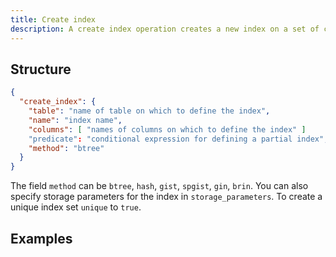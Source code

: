 ```yaml
---
title: Create index
description: A create index operation creates a new index on a set of columns.
---
```


## Structure

```json
{
  "create_index": {
    "table": "name of table on which to define the index",
    "name": "index name",
    "columns": [ "names of columns on which to define the index" ]
    "predicate": "conditional expression for defining a partial index",
    "method": "btree"
  }
}
```

The field `method` can be `btree`, `hash`, `gist`, `spgist`, `gin`, `brin`.
You can also specify storage parameters for the index in `storage_parameters`.
To create a unique index set `unique` to `true`.

## Examples

<ExampleSnippet example="10_create_index.json" language="json" />

<ExampleSnippet example="37_create_partial_index.json" language="json" />

<ExampleSnippet
  example="38_create_hash_index_with_fillfactor.json"
  language="json"
/>

<ExampleSnippet example="42_create_unique_index.json" language="json" />
